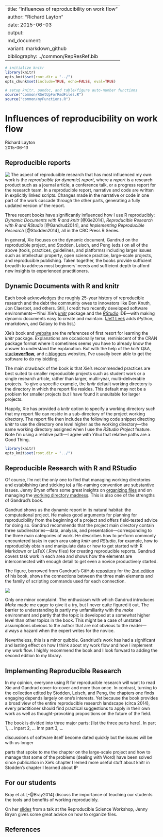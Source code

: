 --
title: "Influences of reproducibility on work flow"
author: "Richard Layton"
date: 2015-06-03
output:
  md_document:
    variant: markdown_github
bibliography: ../common/RepResRef.bib
---
    
    
```r
# initialize knitr
library(knitr) 
opts_knit$set(root.dir = "../")
opts_chunk$set(include=TRUE, echo=FALSE, eval=TRUE)
```

```r
# setup knitr, pandoc, and table/figure auto-number functions
source("common/RSetUpForRmdFiles.R")
source("common/myFunctions.R")
```



# Influences of reproducibility on work flow

Richard Layton   
2015-06-13    




## Reproducible reports

<img src="https://dl.dropboxusercontent.com/u/36189294/wp/three_books_on_RR.png"  align=left>

The aspect of reproducible research that has most influenced my own work is the  _reproducible (or dynamic) report_, where a _report_ is a research product such as a journal article, a conference talk, or a progress report for the research team.  In a reproducible report, narrative and code are written in explicitly linked scripts. Changes made in the narrative or code in one part of the work cascade through the other parts, generating a fully updated version of the report.   
 
Three recent books have significantly influenced how I use R reproducibly: *Dynamic Documents with R and knitr* [@Xie2014], *Reproducible Research with R and RStudio* [@Gandrud2014], and *Implementing Reproducible Research* [@Stodden2014], all in the CRC Press R Series.

In general, Xie focuses on the dynamic document, Gandrud on the reproducible project, and Stodden, Leisch, and Peng (eds.) on all of the above (tools, practices, guidelines, and platforms) including larger issues such as intellectual property, open science practice, large-scale projects, and reproducible publishing. Taken together, the books provide sufficient breadth to address most beginners' needs and sufficient depth to afford new insights to experienced practitioners. 




## Dynamic Documents with R and knitr

Each book acknowledges the roughly 25-year history of reproducible research and the debt the community owes to innovators like Don Knuth, Jon Claerbot, and others. Still, I credit two recently developed software environments---Yihui Xie's [*knitr*](http://yihui.name/knitr/) package and the [*RStudio*](http://www.rstudio.com/) IDE---with making dynamic documents easy to create and maintain. ([Jeff Leek](http://simplystatistics.org/2014/09/04/why-the-three-biggest-positive-contributions-to-reproducible-research-are-the-ipython-notebook-knitr-and-galaxy/) adds iPython, rmarkdown, and Galaxy to this list.)

Xie's book and [website](http://yihui.name/knitr/) are the references of first resort for learning the _knitr_ package. Explanations are occasionally terse, reminiscent of the CRAN package format where it sometimes seems you have to already know the answer to understand the explanation. But with the help of the _knitr_ Q\&A, [stack**overflow**](https://stackoverflow.com/questions/tagged/r), and [r-bloggers](http://www.r-bloggers.com/) websites, I've usually been able to get the software to do my bidding.  

The main drawback of the book is that Xie's recommended practices are best suited to smaller reproducible projects such as student work or a single research article, rather than larger, multi-year, multi-deliverable projects. To give a specific example, the _knitr_ default working directory is the directory in which the report file resides. This default may not be a problem for smaller projects but I have found it unsuitable for larger projects. 

Happily, Xie has provided a _knitr_ option to specify a working directory such that my report file can reside in a sub-directory of the project working directory. The report file then includes the following code snippet directing *knitr* to use the directory one level higher as the working directory---the same working directory assigned when I use the *RStudio Project* feature. Note I'm using a relative path---I agree with Yihui that relative paths are a Good Thing.  
  
```r
library(knitr) 
opts_knit$set(root.dir = "../") 
```





## Reproducible Research with R and RStudio

Of course, I'm not the only one to find that managing working directories and establishing (and sticking to) a file-naming convention are substantive issues. Jenny Bryan offers some great insights on [organizing files](https://github.com/jennybc/organization-and-naming/tree/master/organization) and on managing the [working directory madness](getURL). This is also one of the strengths of Gandrud's book.

Gandrud shows us the dynamic report in its natural habitat: the computational project. He makes good arguments for planning for reproducibility from the beginning of a project and offers field-tested advice for doing so. Gandrud recommends that the project main directory contain three subdirectories---data, analysis, and presentation---corresponding to the three main categories of work. He describes how to perform commonly encountered tasks in each area using _knitr_ and _RStudio_, for example, how to reproducibly obtain and manipulate data or how to get started with R Markdown or LaTeX (.Rnw files) for creating reproducible reports. Gandrud covers task work in each area and shows how the elements are interconnected with enough detail to get even a novice productively started. 

The figure, borrowed from Gandrud's GitHub [repository](https://github.com/christophergandrud/Rep-Res-Book) for the [2nd edition](https://www.crcpress.com/product/isbn/9781498715379) of his book, shows the connections between the three main elements and the family of scripting commands used for each connection. 

![](https://dl.dropboxusercontent.com/u/36189294/wp/gandrud-figure-connections.png)

Only one minor complaint. The enthusiasm with which Gandrud introduces _Make_ made me eager to give it a try, but I never quite figured it out. The barrier to understanding is partly my unfamiliarity with the _make_ environment and partly that the topic is developed at a somewhat higher level than other topics in the book. This might be a case of unstated  assumptions obvious to the author that are not obvious to the reader---always a hazard when the expert writes for the novice. 

Nevertheless, this is a minor quibble. Gandriud's work has had a significant and lasting effect on how I think about my work flow and how I implement my work flow.  I highly recommend the book and I look forward to adding the second edition to my library. 




## Implementing Reproducible Research

In my opinion, everyone using R for reproducible research will want to read Xie and Gandrud cover-to-cover and more than once. In contrast, turning to the collection edited by Stodden, Leisch, and Peng, the chapters one finds engaging depends largely on one's interests. Yet because the book provides a broad view of the entire reproducible research landscape (circa 2014), every practitioner should find practical suggestions to apply in their own work as well as thought-provoking propositions on the future of the field. 

The book is divided into three major parts: [list the three parts here]. 
In part 1, ...
Inpart 2, ...
Inm part 3, ...


discussions of software itself become dated quickly
but the issues will be with us longer

parts that spoke to me
the chapter on the large-scale project and how to manage
that some of the problems (dealing with Word) have been solved since publication
in Xie's chapter I lerned more useful stuff about knitr
in Stodden's chapter I learned about IP


















## For our students

Bray et al. [-@Bray2014] discuss the importance of teaching our students the tools and benefits of working reproducibly. 


On her [slides](https://github.com/jennybc/rr-organization1/tree/master/slides/organization-slides) from a talk at the Reproducible Science Workshop, Jenny Bryan gives some great advice on how to organize files.







<!-- comment out
### Credibility in computational science

Scientific credibility, especially in computation, turns largely on the success or failure of attempts to reproduce findings. And because nearly every discipline "X" has a complementary discipline "computational X", computational reproducibility becomes an issue for all disciplines. 

A number of recent cases illustrate how attempts to reproduce computational research can lead to findings being supported or refuted. 

First, in economics, attempts to reproduce the findings of Kenneth Rogoff and Carmen Reinhart led to the discovery of coding errors, selective exclusion of available data, and unconventional weighting of summary statistics [@Herdon2013]. When the data and code were corrected, all support for their basic hypothesis vanished. Though Rogoff and Reinhart's findings did not cause the austerity policies promoted in Western democracies since 2008, the false findings were used to rationalize those policies [@Krugman2013].

![](https://dl.dropboxusercontent.com/u/36189294/wp/reinhartandrogoff.png)<figcaption>*Kenneth Reinhart and Carmen Rogoff.*</figcaption><br>  

Second, in cancer therapy developed at Duke University, attempts to reproduce the findings of Anil Potti led to the discovery that he had used unstable code and selectively excluded data. Third-year medical student Bradford Perez courageously alerted the university to his concerns about Potti's misconduct in 2008 but was rebuffed. Eventually, Potti left Duke, at least 12 journal articles have been retracted, the clinical trials based on that modeling were terminated, and patients in those trials have sued Duke University [@deBruyn2015].

![](https://dl.dropboxusercontent.com/u/36189294/wp/anilpotti.png)<figcaption>*Anil Potti, formerly of Duke University.*</figcaption><br>  

Lastly, in climate science, for years the University of East Anglia's Climatic Research Unit (CRU) resisted sharing the code and data underlying Penn State professor of meteorology Michael Mann's famous "hockey stick" graph showing 1000 years of global temperature variation. The CRU's reluctance to share the data and the code, says Victoria Stodden of the University of Illinois Champagne-Urbana, had undermined public confidence in scientific credibility even though subsequent comparative studies support the essential hockey stick finding [@Pearce2010].  Stodden continues,

> My sense is that had this climate modeling community made its code and data readily available in a way that facilitated reproducibility of results, not only would they have avoided this embarrassment [of the leaked emails and the subsequent controversy] but the discourse would have been about scientific methods and results rather than potential evasions of FOIA [Freedom of Information Act] requests, whether or not data were fudged, or scientists acted improperly in squelching dissent or manipulating journal editorial boards [@Stodden2009]. 

![](https://dl.dropboxusercontent.com/u/36189294/wp/hockeystick.png)<figcaption>*1000 years of temperature variation: the hockey stick graph by Michael Mann.*</figcaption><br>   

Stodden, in *Implementing Reproducible Research* [@Stodden2014, Ch. 12], concludes that computational science today "faces a crisis of credibility. Without access to the code and data that underlie scientific discoveries, published findings are all but impossible to verify. Yet current intellectual property law stands directly and unavoidably in the way of open science." Stodden's essay on intellectual property in this book is a great introduction to the IP dilemma. 

I cannot resolve the IP conflict here, nor does Stodden. What I can do however, is discuss how the ideas of reproducible research can have a powerful effect on your own research productivity, even if you never plan to share your data and code with anyone else. As Paul Wilson, of the University of Wisconsin Madison, puts it "Your closest collaborator is you six months ago, but you don't reply to emails." Everyone writing on this subject agrees, the first beneficiary of making your work reproducible is your future self. 
-->

<!-- comment out
### What reproducible research can do for you

The workflow that so many of us are familiar with starts like this: acquire some data and use a favorite analysis software, e.g. MATLAB, R, or Excel, to iteratively explore the data until we have a graph we think tells an important story. We save these preliminary findings as graphic files or data tables. We begin writing up the findings in our favorite reporting software, e.g., MSWord or LaTeX, manually  importing the graphs and tables. We find we have to revise some data, so we remake the graphs, manually import them to the report, and revise the report narrative. After several iterations, the report is ready for submission to a conference or journal or to our collaborators for review and comment.

<figcaption>*A familiar workflow.*</figcaption>  
<img src="https://dl.dropboxusercontent.com/u/36189294/wp/commonworkflow.png" width="500">

Time passes. 

We obtain comments from the reviewers leading to yet more revisions, editing, and manually embedding new figures and tables in the report. Eventually the report is submitted in final form.   

More time passes. 

Preparing for a conference at which we present these findings, we begin to prepare presentation slides using yet another software package. We remake the figures and tables for easy viewing and again manually embed them in the presentation file. After several iterations that include feedback and revisions from our collaborators, if any, and the presentation is final and presented. 

More time passes.  

Someone wants to reproduce some segment of the original work, a graduate student perhaps, a colleague, or even yourself. We look through the our poorly organized directories trying to use the date stamp to determine which set of data files, analysis files, and presentation were used to create a particular figure in the original paper or presentation. Even if successful, it usually takes more time that we can afford because we didn't plan or execute the work with reproducibility in mind from the start. 

Important obstacles to efficiently reproducing one's own work are the pulldown menus and mouse clicks of GUI interfaces. First, as Karl Broman, UW-Madison, says, "If you do anything 'by hand' once, you'll do it 100 times." Second, manual operations leave no record. You can spend as much or even more time trying to reconstruct your work as you spent doing it in the first place. 

The tools and practices of reproducible research can address this problem, improving your personal research productivity, even if you never intend to share your data and code with others. For taking your first steps in learning reproducible research, I  suggest two basic principles:

1. Explicitly link computing, results, and narrative.  

2. Organize for reproducibility from the beginning of a project. 
-->

<!-- comment out
### Explicitly link computing, results, and narrative 

The idea of blending narrative and computing in the same script originated with GNU make files and Donald Knuth's "literate programming" concept and was advanced by Jon Claerbot at Stanford. Brief histories of the reproducible research literature are given in [@Gandrud2014;  @Stodden2014; and @Xie2014]. 

 I think many R users would credit Yihui Xie's *knitr* package as the breakthrough that made dynamic documents easy to create and maintain.  And integrating *knitr* into the [*RStudio*](http://www.rstudio.com/) IDE made management of reproducible computational projects even more accessible. Xie's book and [website](http://yihui.name/knitr/) are the go-to  references for *knitr* while Gandrud's book is an exceptional reference for organizing and implementing reproducible computational projects from data gathering and manipulation, to analysis and results, to rendering the report in various formats [@Gandrud2014].  

The basic principle of the dynamic document is to link computing, results, and narrative in the same script or set of scripts. For example, you can open a script, write some narrative describing some data, in the same script write some R code that will create a graph when the script is rendered, and add some additional narrative to discuss the graph. 

The script is rendered to create an output file in the format specified, e.g., PDF or HTML, the R code is executed, and the graph is embedded in the document with the accompanying narrative formatted per instructions in the script. Any changes to the data, graph, analysis, or narrative are  updated when the report is re-rendered. 

![](https://dl.dropboxusercontent.com/u/36189294/wp/RR-overview.png)<br>  

One of the great advantages of using RStudio for implementing reproducible research is the ease of rendering LaTeX markup (.Rnw files) to .tex and PDF format or RMarkdown markup (.Rmd files) to HTML or MSWord format. Rendering to MSWord is especially useful when your collaborators require files to be shared in .docx format. 
-->

<!-- comment out
### Organize for reproducibility from the beginning of a project 

Christopher Gandrud makes a very good case for organizing one's work for reproducibility from the beginning of a project and gives practical advice on how to implement a reproducible project [@Gandrud2014]. In this approach: 

1. Every file is a script

2. Every script is connected explicitly

3. File management is planned

*Project directory.* &ensp; Each project is given its own directory. For much of my work, a "project" is all work that produces a specific journal article, conference paper, or workshop. I use RStudios's *Project* feature for every project directory, thus the project-level directory is the working directory for that project. Gandrud suggests a Project directory with three main sub-directories: Data, Analysis, and Presentation. In my data visualization work, I have found it more convenient to have 6 main sub-directories: Common, Data, Design, Reports, Visuals, and WordPPT. 

*Common directory.* &ensp; For document elements re-used from project to project, e.g., business logo, LaTeX preambles, bibliography files,  templates for rendering RMarkdown to MSWord, etc. 

*Data directory.* &ensp; Excel data spreadsheets received from collaborators; R scripts that gather and manipulate data and write the  structured data frames to file in CSV format. The R scripts document the file names used and the data manipulation explicitly, enabling me or someone else to reproduce or verify the work.  I usually make these R scripts self-contained  so that I can run them independently of any other work in the project. 

![](https://dl.dropboxusercontent.com/u/36189294/wp/data_directory.png)<br>  

*Design directory.* &ensp; R scripts that read the prepared CSV data files, create graphs and tables, and write them to the *Visuals* directory in desired graphic formats. These R scripts are also self-contained so I can execute them independently while I'm designing and revising a graph. I prefer to call this directory "Design" because my primary work is in creating graphs; others may prefer "Analysis". "

![](https://dl.dropboxusercontent.com/u/36189294/wp/design_directory.PNG)<br>  

*Reports directory.* &ensp; Scripts in .Rnw or .Rmd markup to produce the final report document. If I'm the sole author for a project, I use .Rnw markup because LaTeX supports advanced design of documents. I use .Rmd markup when I have collaborators who use MSWord exclusively. In either case, the report script executes each independent data script and design script by name and includes the resulting tables and graphs in the report with accompanying narratives. This is the master script that invokes all the other scripts required to render a particular report in the desired format, e.g., PDF, HTML, or MSWord. 

![](https://dl.dropboxusercontent.com/u/36189294/wp/report_directory.PNG)<br>  

Placing my main script for the report in a *Reports* directory is contrary to Yihui Xie's advice in [@Xie2014]; he prefers the main report script to be in the working directory. I prefer the arrangement shown here. However, I agree with Xie's advice to use relative directory paths to support portability and reproducibility. 

*WordPPT directory.* &ensp; I regularly work with colleagues do not work reproducibly---who regularly do analysis in Excel, reporting in Word, and presenting in PowerPoint.  Materials they send me are saved in this directory. If any of their work affects my reproducible work, I make the necessary updates and revisions to my scripts, re-run the main report, and send it to my collaborators. 

![](https://dl.dropboxusercontent.com/u/36189294/wp/group_interaction.png)<br>  

If I am in charge of the final report, it will be fully reproducible. If another member of the team is in charge of the final report and they are not using reproducible practices, they will copy and paste elements from my work to import it to the final report. Thus some non-reproducible steps are introduced into the work flow. 

Hoefling and Rossinni, in [@Stodden2014, Ch. 8], have some perceptive insights into the problems of collaborating on large-scale reproducible projects. Some of the future improvements they wanted have been addressed since the book was published, e.g., if one uses RMarkdown to render a report to MSWord, we now have support for tables and MSWord style assignments for headers, footers, section headings, etc. Tables are now supported using the *kable()* function in *knitr* or using RMarkdown to MSWord.  
-->

<!-- comment out
### Next steps

I've covered what I consider the first steps in making one's research reproducible. However, full reproducibility entails much more than dynamic documents and well-designed directories. 

Each of the three books that have been my primary references to date go into more detail. In general, Xie focuses on the dynamic document, Gandrud on the reproducible project, and Stodden, Leisch, and Peng on all of the above (tools, practices, guidelines, and platforms) including  larger issues such as intellectual property, the practice of open science, large-scale projects, and reproducible publishing.

Numerous resources on reproducible research are available online. For example, [@Sandve2013] describes  "10 simple rules" for reproducibility covering issues I've omitted here. The  [R-bloggers](http://www.r-bloggers.com/) site is a searchable compendium of R news and tutorials; the [slideshare](http://www.slideshare.net/?ss) site yields numerous hits on reproducible research presentations. 
-->

<!-- comment out
### Summary

Applying two basic principles for reproducible research---explicitly linking computing, results, and narrative, and organizing for reproducibility from the beginning of a project---has improved the  productivity of my computational work and my contributions to collaborative research. 

In retrospect, it seems astonishing that work flows like I've described here have been not taught to students of science, engineering, and mathematics until only just recently. As Millman and Perez put it, 

> Yet, for all its importance, computing receives perfunctory attention in the training of new scientists and in the conduct of everyday research. It is treated as an inconsequential task that students and researchers learn "on the go" with little consideration for ensuring computational results are trustworthy, comprehensible, and ultimately a secure foundation for reproducible outcomes. Software and data are stored with poor organization, little documentation, and few tests. A haphazard patchwork of software tools is used with limited attention paid to capturing the complex workflows that emerge. The evolution of code is not tracked over time, making it difficult to understand what iteration of the code was used to obtain any specific result. Finally, many of the software packages used by scientists in research are proprietary and closed source, preventing complete understanding and control of the final scientific result [@Stodden2014, Ch. 6]. 

Anyone working to make their research reproducible will find abundant  advice, practical suggestions, how-to examples, and ideas and issues to ponder in all of the three main references [@Gandrud2014;  @Stodden2014; and @Xie2014]. I have read and re-read them a number of times and I look forward to the Gandrud's [second edition](https://www.crcpress.com/product/isbn/9781498715379) scheduled for release later this year. 





<!-- figures -->


<!-- comment out
### Image credits

<font style="font-size:14px; line-height:16px;"> 

Image of Reinhart and Rogoff, courtesy of The Commentator, reprinted under Creative Commons license.  http://www.thecommentator.com/privacy_policy. 

Image of Anil Potti, from WPDE.com. (c) 2015 Sinclair Communications, LLC. http://www.carolinalive.com/ 

"Hockey stick" graph from Mann, Bradley, & Hughes, Nature, 1998. Reprinted from The Guardian, (c) 2015 Guardian News and Media Limited.  http://www.theguardian.com/environment/2010/feb/02/hockey-stick-graph-climatechange.

Bing logo images for MATLAB, Microsoft Word, Excel, & PowerPoint, and for Adobe PDF are reprinted under Creative Commons license.

Other clip art courtesy of https://openclipart.org/, used with permission.

</font>
-->


## References



<!-- comment out
```r
# # cleanup directories, selected files are unlinked
# source("Common/CleanupDirectories.R")
# # cat("RSession information")
# # devtools::session_info()
```
-->


<!--last line-->
